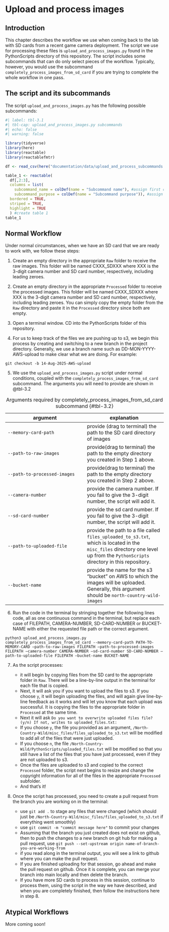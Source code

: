 # Upload and process images {#sec-Chapter3}

## Introduction

This chapter describes the workflow we use when coming back to the lab with SD cards from a recent game camera deployment. The script we use for processing these files is `upload_and_process_images.py` found in the PythonScripts directory of this repository. The script includes some subcommands that can do only select pieces of the workflow. Typically, however, you would use the subcommand `completely_process_images_from_sd_card` if you are trying to complete the whole workflow in one pass.

## The script and its subcommands

The script `upload_and_process_images.py` has the following possible subcommands:

```r
#| label: tbl-3.1
#| tbl-cap: upload_and_process_images.py subcommands
#| echo: false
#| warning: false

library(tidyverse)
library(here)
library(reactable)
library(reactablefmtr)

df <- read_csv(here("documentation/data/upload_and_process_subcommands.csv")) #read in table of subcommands

table_1 <- reactable(
  df[,2:3],
  columns = list(
    subcommand_name = colDef(name = "Subcommand name"), #assign first col name
    subcommand_purpose = colDef(name = "Subcommand purpose")), #assign second col name
  bordered = TRUE,
  striped = TRUE,
  highlight = TRUE
  ) #create table 1
table_1
```

## Normal Workflow

Under normal circumstances, when we have an SD card that we are ready to work with, we follow these steps:

1.  Create an empty directory in the appropriate `Raw` folder to receive the raw images. This folder will be named CXXX_SDXXX where XXX is the 3-digit camera number and SD card number, respectively, including leading zeroes.

2.  Create an empty directory in the appropriate `Processed` folder to receive the processed images. This folder will be named CXXX_SDXXX where XXX is the 3-digit camera number and SD card number, respectively, including leading zeroes. You can simply copy the empty folder from the `Raw` directory and paste it in the `Processed` directory since both are empty.

3.  Open a terminal window. CD into the PythonScripts folder of this repository.

4.  For us to keep track of the files we are pushing up to s3, we begin this process by creating and switching to a new branch in the project directory. Generally, we use a branch name such as DD-MON-YYYY-AWS-upload to make clear what we are doing. For example:

`git checkout -b 14-Aug-2025-AWS-upload`

5.  We use the `upload_and_process_images.py` script under normal conditions, coupled with the `completely_process_images_from_sd_card` subcommand. The arguments you will need to provide are shown in @tbl-3.2

| argument | explanation |
|----|----|
| `--memory-card-path` | provide (drag to terminal) the path to the SD card directory of images |
| `--path-to-raw-images` | provide(drag to terminal) the path to the empty directory you created in Step 1 above. |
| `--path-to-processed-images` | provide(drag to terminal) the path to the empty directory you created in Step 2 above. |
| `--camera-number` | provide the camera number. If you fail to give the 3-digit number, the script will add it. |
| `--sd-card-number` | provide the sd card number. If you fail to give the 3-digit number, the script will add it. |
| `--path-to-uploaded-file` | provide the path to a file called `files_uploaded_to_s3.txt`, which is located in the `misc_files` directory one level up from the `PythonScripts` directory in this repository. |
| `--bucket-name` | provide the name for the s3 "bucket" on AWS to which the images will be uploaded. Generally, this argument should be `north-country-wild-images` |

: Arguments required by completely_process_images_from_sd_card subcommand {#tbl-3.2}

6.  Run the code in the terminal by stringing together the following lines code, all as one continuous command in the terminal, but replace each case of FILEPATH, CAMERA-NUMBER, SD-CARD-NUMBER or BUCKET-NAME with either the requested file path or the correct argument.

`python3 upload_and_process_images.py completely_process_images_from_sd_card --memory-card-path PATH-TO-MEMORY-CARD —path-to-raw-images FILEPATH —path-to-processed-images FILEPATH —camera-number CAMERA-NUMBER —sd-card-number SD-CARD-NUMBER —path-to-uploaded-file FILEPATH —bucket-name BUCKET-NAME`

7.  As the script processes:

    -   it will begin by copying files from the SD card to the appropriate folder in `Raw`. There will be a line-by-line output in the terminal for each file that is copied.
    -   Next, it will ask you if you want to upload the files to s3. If you choose `y`, it will begin uploading the files, and will again give line-by-line feedback as it works and will let you know that each upload was successful. It is copying the files to the appropriate folder in `Processed` at the same time.
    -   Next it will ask `Do you want to overwrite uploaded files file? (y/n) If not, writes to uploaded_files.txt:`
    -   If you choose `y`, the file you provided as an argument, `/North-Country-Wild/misc_files/files_uploaded_to_s3.txt` will be modified to add all of the files that were just uploaded.
    -   If you choose `n`, the file `/North-Country-Wild/PythonScripts/uploaded_files.txt` will be modified so that you still have a list of the files that you have just processed, even if they are not uploaded to s3.
    -   Once the files are uploaded to s3 and copied to the correct `Processed` folder, the script next begins to resize and change the copyright information for all of the files in the appropriate `Processed` subfolder.
    -   And that's it!

8.  Once the script has processed, you need to create a pull request from the branch you are working on in the terminal:

    -   use `git add .` to stage any files that were changed (which should just be `/North-Country-Wild/misc_files/files_uploaded_to_s3.txt` if everything went smoothly)
    -   use `git commit -m "commit message here"` to commit your changes
    -   Assuming that the branch you just created does not exist on github, then to push the changes to a new branch on git hub for making a pull request, use `git push --set-upstream origin name-of-branch-you-are-working-from`
    -   if you read along in the terminal output, you will see a link to github where you can make the pull request.
    -   If you are finished uploading for that session, go ahead and make the pull request on github. Once it is complete, you can merge your branch into main locally and then delete the branch.
    -   If you have more SD cards to process in this session, continue to process them, using the script in the way we have described, and when you are completely finished, then follow the instructions here in step 8.

## Atypical Workflows

More coming soon!
